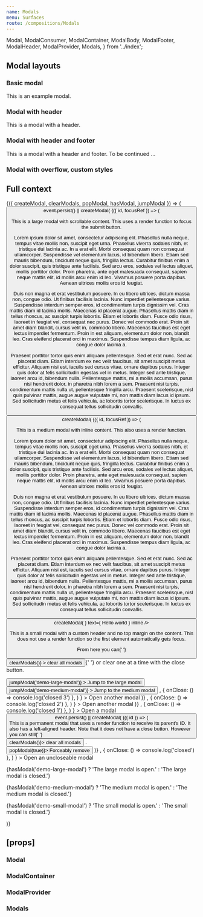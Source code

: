 ```yaml
---
name: Modals
menu: Surfaces
route: /compositions/Modals
---
```


  Modal,
  ModalConsumer,
  ModalContainer,
  ModalBody,
  ModalFooter,
  ModalHeader,
  ModalProvider,
  Modals,
} from '../index';

<PageTitle title="Modals" src="compositions/Modal" />

## Modal layouts

### Basic modal

<Playground>
  <ThemeWrapper>
    <Modal ariaLabel="Example modal" id="demo-basic-modal" immediate>
      <ModalBody>This is an example modal.</ModalBody>
    </Modal>
  </ThemeWrapper>
</Playground>

### Modal with header

<Playground>
  <ThemeWrapper>
    <Modal id="demo-modal-header" immediate>
      <ModalHeader modalId="demo-header" title="Hello world" />
      <ModalBody scrollable>This is a modal with a header.</ModalBody>
    </Modal>
  </ThemeWrapper>
</Playground>

### Modal with header and footer

<Playground>
  <ThemeWrapper>
    <Modal id="demo-modal-header-footer" immediate>
      <ModalHeader modalId="demo-modal-header-footer" title="Hello world" />
      <ModalBody scrollable>This is a modal with a header and footer.</ModalBody>
      <ModalFooter>
        <Typography as="div" align="right" size="xs" variants={['italic']} volume="quiet">
          To be continued ...
        </Typography>
      </ModalFooter>
    </Modal>
  </ThemeWrapper>
</Playground>

### Modal with overflow, custom styles

<Playground>
  <ThemeWrapper>
    <Modal id="demo-modal-overflow" size="medium" allowOverflow immediate style={{ borderRadius: '12px' }}>
      <ModalBody flush style={{ height: '300px' }}>
        <div
          style={{
            width: '100%',
            height: '100%',
            background: '#556270',
            borderRadius: '12px',
          }}
        />
        <div
          style={{
            position: 'absolute',
            right: '-20px',
            top: '-20px',
            borderRadius: '100%',
            background: '#fff',
            boxShadow: '0 8px 40px 0 rgba(0, 0, 0, .1)',
            width: '280px',
            height: '280px',
          }}
        />
      </ModalBody>
    </Modal>
  </ThemeWrapper>
</Playground>

## Full context

<Playground>
  <ThemeWrapper>
    <Modals>
      <ModalConsumer>
        {({ createModal, clearModals, popModal, hasModal, jumpModal }) => (
          <Rhythm m={2}>
            <Button
              color="primary"
              onClick={event =>
                event.persist() ||
                createModal(
                  <Modal id="demo-large-modal" focusable size="large" style={{ height: '400px' }}>
                    {({ id, focusRef }) => (
                      <React.Fragment>
                        <ModalHeader modalId={id} title="A large modal" />
                        <ModalBody scrollable>
                          <p>
                            This is a large modal with scrollable content. This uses a render function to focus the
                            submit button.
                          </p>
                          <p>
                            Lorem ipsum dolor sit amet, consectetur adipiscing elit. Phasellus nulla neque, tempus vitae
                            mollis non, suscipit eget urna. Phasellus viverra sodales nibh, et tristique dui lacinia ac.
                            In a erat elit. Morbi consequat quam non consequat ullamcorper. Suspendisse vel elementum
                            lacus, id bibendum libero. Etiam sed mauris bibendum, tincidunt neque quis, fringilla
                            lectus. Curabitur finibus enim a dolor suscipit, quis tristique ante facilisis. Sed arcu
                            eros, sodales vel lectus aliquet, mollis porttitor dolor. Proin pharetra, ante eget
                            malesuada consequat, sapien neque mattis elit, id mollis arcu enim id leo. Vivamus posuere
                            porta dapibus. Aenean ultrices mollis eros id feugiat.
                          </p>
                          <p>
                            Duis non magna et erat vestibulum posuere. In eu libero ultrices, dictum massa non, congue
                            odio. Ut finibus facilisis lacinia. Nunc imperdiet pellentesque varius. Suspendisse interdum
                            semper eros, id condimentum turpis dignissim vel. Cras mattis diam id lacinia mollis.
                            Maecenas id placerat augue. Phasellus mattis diam in tellus rhoncus, ac suscipit turpis
                            lobortis. Etiam et lobortis diam. Fusce odio risus, laoreet in feugiat vel, consequat nec
                            purus. Donec vel commodo erat. Proin sit amet diam blandit, cursus velit in, commodo libero.
                            Maecenas faucibus est eget lectus imperdiet fermentum. Proin in est aliquam, elementum dolor
                            non, blandit leo. Cras eleifend placerat orci in maximus. Suspendisse tempus diam ligula, ac
                            congue dolor lacinia a.
                          </p>
                          <p>
                            Praesent porttitor tortor quis enim aliquam pellentesque. Sed et erat nunc. Sed ac placerat
                            diam. Etiam interdum ex nec velit faucibus, sit amet suscipit metus efficitur. Aliquam nisi
                            est, iaculis sed cursus vitae, ornare dapibus purus. Integer quis dolor at felis
                            sollicitudin egestas vel in metus. Integer sed ante tristique, laoreet arcu id, bibendum
                            nulla. Pellentesque mattis, mi a mollis accumsan, purus nisl hendrerit dolor, in pharetra
                            nibh lorem a sem. Praesent nisi turpis, condimentum mattis nulla ut, pellentesque fringilla
                            arcu. Praesent scelerisque, nisl quis pulvinar mattis, augue augue vulputate mi, non mattis
                            diam lacus id ipsum. Sed sollicitudin metus et felis vehicula, ac lobortis tortor
                            scelerisque. In luctus ex consequat tellus sollicitudin convallis.
                          </p>
                        </ModalBody>
                        <ModalFooter bordered>
                          <Flex justifyContent="flex-end">
                            <Button
                              ref={focusRef}
                              color="primary"
                              onClick={() =>
                                createModal(
                                  <Modal id="demo-medium-modal" focusable size="medium">
                                    {({ id, focusRef }) => (
                                      <React.Fragment>
                                        <ModalHeader modalId={id} title="A medium modal" />
                                        <ModalBody>
                                          <p>
                                            This is a medium modal with inline content. This also uses a render
                                            function.
                                          </p>
                                          <p>
                                            Lorem ipsum dolor sit amet, consectetur adipiscing elit. Phasellus nulla
                                            neque, tempus vitae mollis non, suscipit eget urna. Phasellus viverra
                                            sodales nibh, et tristique dui lacinia ac. In a erat elit. Morbi consequat
                                            quam non consequat ullamcorper. Suspendisse vel elementum lacus, id bibendum
                                            libero. Etiam sed mauris bibendum, tincidunt neque quis, fringilla lectus.
                                            Curabitur finibus enim a dolor suscipit, quis tristique ante facilisis. Sed
                                            arcu eros, sodales vel lectus aliquet, mollis porttitor dolor. Proin
                                            pharetra, ante eget malesuada consequat, sapien neque mattis elit, id mollis
                                            arcu enim id leo. Vivamus posuere porta dapibus. Aenean ultrices mollis eros
                                            id feugiat.
                                          </p>
                                          <p>
                                            Duis non magna et erat vestibulum posuere. In eu libero ultrices, dictum
                                            massa non, congue odio. Ut finibus facilisis lacinia. Nunc imperdiet
                                            pellentesque varius. Suspendisse interdum semper eros, id condimentum turpis
                                            dignissim vel. Cras mattis diam id lacinia mollis. Maecenas id placerat
                                            augue. Phasellus mattis diam in tellus rhoncus, ac suscipit turpis lobortis.
                                            Etiam et lobortis diam. Fusce odio risus, laoreet in feugiat vel, consequat
                                            nec purus. Donec vel commodo erat. Proin sit amet diam blandit, cursus velit
                                            in, commodo libero. Maecenas faucibus est eget lectus imperdiet fermentum.
                                            Proin in est aliquam, elementum dolor non, blandit leo. Cras eleifend
                                            placerat orci in maximus. Suspendisse tempus diam ligula, ac congue dolor
                                            lacinia a.
                                          </p>
                                          <p>
                                            Praesent porttitor tortor quis enim aliquam pellentesque. Sed et erat nunc.
                                            Sed ac placerat diam. Etiam interdum ex nec velit faucibus, sit amet
                                            suscipit metus efficitur. Aliquam nisi est, iaculis sed cursus vitae, ornare
                                            dapibus purus. Integer quis dolor at felis sollicitudin egestas vel in
                                            metus. Integer sed ante tristique, laoreet arcu id, bibendum nulla.
                                            Pellentesque mattis, mi a mollis accumsan, purus nisl hendrerit dolor, in
                                            pharetra nibh lorem a sem. Praesent nisi turpis, condimentum mattis nulla
                                            ut, pellentesque fringilla arcu. Praesent scelerisque, nisl quis pulvinar
                                            mattis, augue augue vulputate mi, non mattis diam lacus id ipsum. Sed
                                            sollicitudin metus et felis vehicula, ac lobortis tortor scelerisque. In
                                            luctus ex consequat tellus sollicitudin convallis.
                                          </p>
                                        </ModalBody>
                                        <ModalFooter>
                                          <Flex justifyContent="flex-end">
                                            <Button
                                              ref={focusRef}
                                              color="primary"
                                              onClick={() =>
                                                createModal(
                                                  <Modal id="demo-small-modal" ariaLabel="Hello world" size="small">
                                                    <ModalHeader modalId="demo-small-modal">
                                                      <IconText
                                                        icon={<BlobbrIcon scale="medium" />}
                                                        text={
                                                          <Rhythm ml={2}>
                                                            <Typography size="l">Hello world</Typography>
                                                          </Rhythm>
                                                        }
                                                        inline
                                                      />
                                                    </ModalHeader>
                                                    <ModalBody style={{ paddingTop: 0 }} scrollable>
                                                      <p>
                                                        This is a small modal with a custom header and no top margin on
                                                        the content. This does not use a render function so the first
                                                        element automatically gets focus.
                                                      </p>
                                                      <p>
                                                        From here you can{' '}
                                                        <Button
                                                          weight="text"
                                                          color="primary"
                                                          onClick={() => clearModals()}
                                                        >
                                                          clear all modals
                                                        </Button>{' '}
                                                        or clear one at a time with the close button.
                                                      </p>
                                                      <Rhythm my={3}>
                                                        <ButtonGroup align="left" orientation="vertical" spacing="cozy">
                                                          <Button
                                                            key="jump-large-modal"
                                                            weight="text"
                                                            color="primary"
                                                            onClick={() => jumpModal('demo-large-modal')}
                                                          >
                                                            Jump to the large modal
                                                          </Button>
                                                          <Button
                                                            key="jump-medium-modal"
                                                            weight="text"
                                                            color="primary"
                                                            onClick={() => jumpModal('demo-medium-modal')}
                                                          >
                                                            Jump to the medium modal
                                                          </Button>
                                                        </ButtonGroup>
                                                      </Rhythm>
                                                    </ModalBody>
                                                  </Modal>,
                                                  { onClose: () => console.log('closed 3') },
                                                )
                                              }
                                            >
                                              Open another modal
                                            </Button>
                                          </Flex>
                                        </ModalFooter>
                                      </React.Fragment>
                                    )}
                                  </Modal>,
                                  { onClose: () => console.log('closed 2') },
                                )
                              }
                            >
                              Open another modal
                            </Button>
                          </Flex>
                        </ModalFooter>
                      </React.Fragment>
                    )}
                  </Modal>,
                  { onClose: () => console.log('closed 1') },
                )
              }
            >
              Open a modal
            </Button>
            <Button
              color="danger"
              onClick={event =>
                event.persist() ||
                createModal(
                  <Modal id="permanent-modal" permanent size="small">
                    {({ id }) => (
                      <React.Fragment>
                        <ModalHeader align="left" modalId={id} title="A permanent modal" />
                        <ModalBody>
                          <div>
                            This is a permanent modal that uses a render function to receive its parent's ID. It also
                            has a left-aligned header. Note that it does not have a close button. However you can still{' '}
                            <Button weight="text" color="primary" onClick={() => clearModals()}>
                              clear all modals
                            </Button>
                            .
                          </div>
                          <Rhythm my={3}>
                            <Button weight="text" color="danger" onClick={() => popModal(true)}>
                              Forceably remove
                            </Button>
                          </Rhythm>
                        </ModalBody>
                      </React.Fragment>
                    )}
                  </Modal>,
                  { onClose: () => console.log('closed') },
                )
              }
            >
              Open an uncloseable modal
            </Button>
            <p>{hasModal('demo-large-modal') ? 'The large modal is open.' : 'The large modal is closed.'}</p>
            <p>{hasModal('demo-medium-modal') ? 'The medium modal is open.' : 'The medium modal is closed.'}</p>
            <p>{hasModal('demo-small-modal') ? 'The small modal is open.' : 'The small modal is closed.'}</p>
          </Rhythm>
        )}
      </ModalConsumer>
    </Modals>
  </ThemeWrapper>
</Playground>

## \[props\]

### Modal

<Props of={Modal} />

### ModalContainer

<Props of={ModalContainer} />

### ModalProvider

<Props of={ModalProvider} />

### Modals

<Props of={Modals} />
